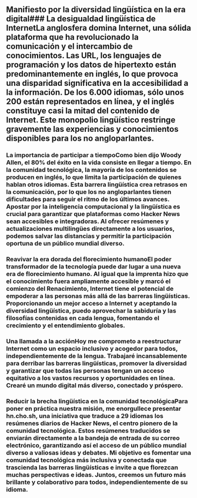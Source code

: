 
<Steps>

## Manifiesto por la diversidad lingüística en la era digital### La desigualdad lingüística de InternetLa anglosfera domina Internet, una sólida plataforma que ha revolucionado la comunicación y el intercambio de conocimientos. Las URL, los lenguajes de programación y los datos de hipertexto están predominantemente en inglés, lo que provoca una disparidad significativa en la accesibilidad a la información. De los 6.000 idiomas, sólo unos 200 están representados en línea, y el inglés constituye casi la mitad del contenido de Internet. Este monopolio lingüístico restringe gravemente las experiencias y conocimientos disponibles para los no angloparlantes.

### La importancia de participar a tiempoComo bien dijo Woody Allen, el 80% del éxito en la vida consiste en llegar a tiempo. En la comunidad tecnológica, la mayoría de los contenidos se producen en inglés, lo que limita la participación de quienes hablan otros idiomas. Esta barrera lingüística crea retrasos en la comunicación, por lo que los no angloparlantes tienen dificultades para seguir el ritmo de los últimos avances. Apostar por la inteligencia computacional y la lingüística es crucial para garantizar que plataformas como Hacker News sean accesibles e integradoras. Al ofrecer resúmenes y actualizaciones multilingües directamente a los usuarios, podemos salvar las distancias y permitir la participación oportuna de un público mundial diverso.

### Reavivar la era dorada del florecimiento humanoEl poder transformador de la tecnología puede dar lugar a una nueva era de florecimiento humano. Al igual que la imprenta hizo que el conocimiento fuera ampliamente accesible y marcó el comienzo del Renacimiento, Internet tiene el potencial de empoderar a las personas más allá de las barreras lingüísticas. Proporcionando un mejor acceso a Internet y aceptando la diversidad lingüística, puedo aprovechar la sabiduría y las filosofías contenidas en cada lengua, fomentando el crecimiento y el entendimiento globales.

### Una llamada a la acciónHoy me comprometo a reestructurar Internet como un espacio inclusivo y acogedor para todos, independientemente de la lengua. Trabajaré incansablemente para derribar las barreras lingüísticas, promover la diversidad y garantizar que todas las personas tengan un acceso equitativo a los vastos recursos y oportunidades en línea. Crearé un mundo digital más diverso, conectado y próspero.

### Reducir la brecha lingüística en la comunidad tecnológicaPara poner en práctica nuestra misión, me enorgullece presentar hn.cho.sh, una iniciativa que traduce a 29 idiomas los resúmenes diarios de Hacker News, el centro pionero de la comunidad tecnológica. Estos resúmenes traducidos se enviarán directamente a la bandeja de entrada de su correo electrónico, garantizando así el acceso de un público mundial diverso a valiosas ideas y debates. Mi objetivo es fomentar una comunidad tecnológica más inclusiva y conectada que trascienda las barreras lingüísticas e invite a que florezcan muchas perspectivas e ideas. Juntos, creemos un futuro más brillante y colaborativo para todos, independientemente de su idioma.

</Steps>
